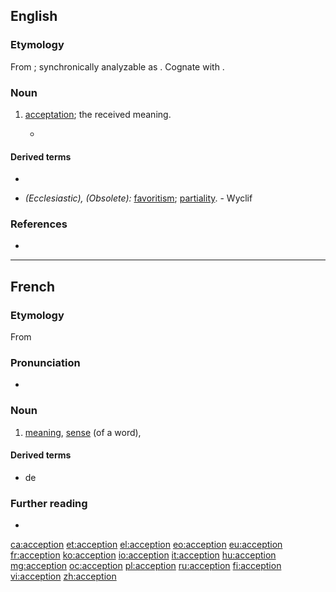 ==English==

===Etymology===
{{PIE root|en|keh₂p}}
From {{der|en|la|acceptiō||acceptance}}; synchronically analyzable as {{af|en|accept|-tion}}. Cognate with {{cog|fr|acception}}.

===Noun===
{{en-noun}}

# {{lb|en|obsolete}} [[acceptation]]; the received meaning.
#* {{quote-book|passage=Here the word "baron" is not to be taken in that restrictive sense to which the modern ''acception'' hath confined it.|author=Fuller}}

====Derived terms====
* {{l|en|acception of persons}}
* {{l|en|acception of faces}} ''(Ecclesiastic), (Obsolete):'' [[favoritism]]; [[partiality]]. - Wyclif

===References===
* {{R:Webster 1913}}

----

==French==

===Etymology===
From {{etym|la|fr}} {{m|la|acceptiō}}

===Pronunciation===
* {{IPA|/ak.sɛp.sjɔ̃/|lang=fr}}

===Noun===
{{fr-noun|f}}

# [[meaning]], [[sense]] (of a word), {{l|en|acceptation}}

====Derived terms====
* {{l|fr|sans acception}} de

===Further reading===
* {{R:TLFi}}

[[ca:acception]]
[[et:acception]]
[[el:acception]]
[[eo:acception]]
[[eu:acception]]
[[fr:acception]]
[[ko:acception]]
[[io:acception]]
[[it:acception]]
[[hu:acception]]
[[mg:acception]]
[[oc:acception]]
[[pl:acception]]
[[ru:acception]]
[[fi:acception]]
[[vi:acception]]
[[zh:acception]]